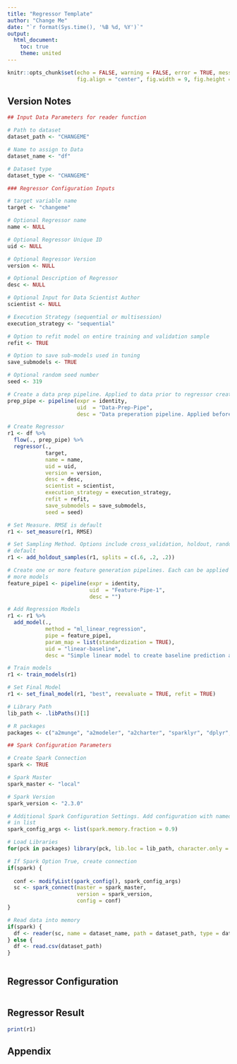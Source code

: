 ```yaml
---
title: "Regressor Template"
author: "Change Me"
date: "`r format(Sys.time(), '%B %d, %Y')`"
output: 
  html_document:
    toc: true
    theme: united
---
```


```r
knitr::opts_chunk$set(echo = FALSE, warning = FALSE, error = TRUE, message = FALSE,
                      fig.align = "center", fig.width = 9, fig.height = 5)
```

## Version Notes


```r

## Input Data Parameters for reader function

# Path to dataset
dataset_path <- "CHANGEME"

# Name to assign to Data
dataset_name <- "df"

# Dataset type
dataset_type <- "CHANGEME"

```


```r

### Regressor Configuration Inputs 

# target variable name
target <- "changeme"

# Optional Regressor name
name <- NULL

# Optional Regressor Unique ID
uid <- NULL

# Optional Regressor Version 
version <- NULL

# Optional Description of Regressor
desc <- NULL

# Optional Input for Data Scientist Author
scientist <- NULL

# Execution Strategy (sequential or multisession)
execution_strategy <- "sequential"

# Option to refit model on entire training and validation sample
refit <- TRUE

# Option to save sub-models used in tuning
save_submodels <- TRUE

# Optional random seed number
seed <- 319

```


```r

# Create a data prep pipeline. Applied to data prior to regressor creation
prep_pipe <- pipeline(expr = identity,
                      uid  = "Data-Prep-Pipe",
                      desc = "Data preperation pipeline. Applied before any modeling or feature generation is applied")

```


```r

# Create Regressor
r1 <- df %>% 
  flow(., prep_pipe) %>% 
  regressor(.,
            target,
            name = name,
            uid = uid,
            version = version,
            desc = desc,
            scientist = scientist,
            execution_strategy = execution_strategy,
            refit = refit,
            save_submodels = save_submodels,
            seed = seed)
```


```r

# Set Measure. RMSE is default
r1 <- set_measure(r1, RMSE)

```


```r

# Set Sampling Method. Options include cross_validation, holdout, random or
# default
r1 <- add_holdout_samples(r1, splits = c(.6, .2, .2))

```


```r

# Create one or more feature generation pipelines. Each can be applied in one or
# more models
feature_pipe1 <- pipeline(expr = identity,
                          uid  = "Feature-Pipe-1",
                          desc = "")

```


```r

# Add Regression Models
r1 <- r1 %>% 
  add_model(., 
            method = "ml_linear_regression",
            pipe = feature_pipe1,
            param_map = list(standardization = TRUE),
            uid = "linear-baseline",
            desc = "Simple linear model to create baseline prediction accuracy")
```


```r

# Train models
r1 <- train_models(r1)

```


```r

# Set Final Model 
r1 <- set_final_model(r1, "best", reevaluate = TRUE, refit = TRUE)
```



```r

# Library Path
lib_path <- .libPaths()[1]

# R packages
packages <- c("a2munge", "a2modeler", "a2charter", "sparklyr", "dplyr", "purrr", "ggplot2")


```


```r

## Spark Configuration Parameters

# Create Spark Connection
spark <- TRUE

# Spark Master
spark_master <- "local"

# Spark Version
spark_version <- "2.3.0"

# Additional Spark Configuration Settings. Add configuration with named element
# in list
spark_config_args <- list(spark.memory.fraction = 0.9)

```


```r

# Load Libraries
for(pck in packages) library(pck, lib.loc = lib_path, character.only = TRUE)

```


```r

# If Spark Option True, create connection
if(spark) {
  
  conf <- modifyList(spark_config(), spark_config_args)
  sc <- spark_connect(master = spark_master,
                      version = spark_version,
                      config = conf)
}
```


```r

# Read data into memory
if(spark) {
  df <- reader(sc, name = dataset_name, path = dataset_path, type = dataset_type)
} else {
  df <- read.csv(dataset_path)
}

```


```r

```

## Regressor Configuration

```r

```


## Regressor Result

```r
print(r1)
```


## Appendix

```r

```